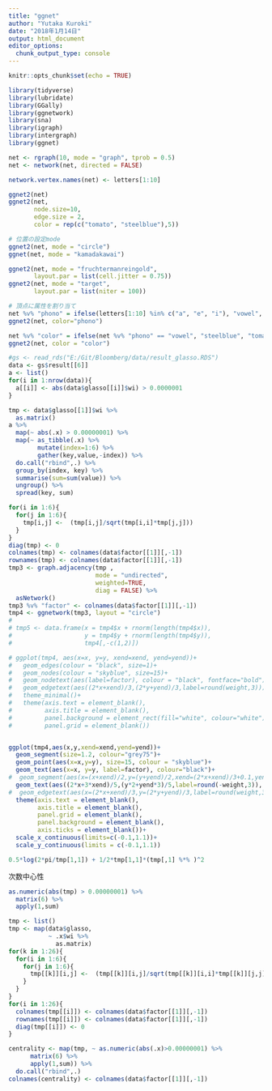 ```yaml
---
title: "ggnet"
author: "Yutaka Kuroki"
date: "2018年1月14日"
output: html_document
editor_options: 
  chunk_output_type: console
---
```


```r
knitr::opts_chunk$set(echo = TRUE)
```

```r
library(tidyverse)
library(lubridate)
library(GGally)
library(ggnetwork)
library(sna)
library(igraph)
library(intergraph)
library(ggnet)
```

```r
net <- rgraph(10, mode = "graph", tprob = 0.5)
net <- network(net, directed = FALSE)

network.vertex.names(net) <- letters[1:10]

ggnet2(net)
ggnet2(net,
       node.size=10,
       edge.size = 2,
       color = rep(c("tomato", "steelblue"),5))

# 位置の設定mode
ggnet2(net, mode = "circle")
ggnet(net, mode = "kamadakawai")

ggnet2(net, mode = "fruchtermanreingold", 
       layout.par = list(cell.jitter = 0.75))
ggnet2(net, mode = "target", 
       layout.par = list(niter = 100))

# 頂点に属性を割り当て
net %v% "phono" = ifelse(letters[1:10] %in% c("a", "e", "i"), "vowel", "consonant")
ggnet2(net, color="phono")

net %v% "color" = ifelse(net %v% "phono" == "vowel", "steelblue", "tomato")
ggnet2(net, color = "color")

```


```r
#gs <- read_rds("E:/Git/Bloomberg/data/result_glasso.RDS")
data <- gs$result[[6]] 
a <- list()
for(i in 1:nrow(data)){
  a[[i]] <- abs(data$glasso[[i]]$wi) > 0.0000001
}

tmp <- data$glasso[[1]]$wi %>% 
  as.matrix()
a %>% 
  map(~ abs(.x) > 0.00000001) %>% 
  map(~ as_tibble(.x) %>% 
        mutate(index=1:6) %>% 
        gather(key,value,-index)) %>% 
  do.call("rbind",.) %>% 
  group_by(index, key) %>% 
  summarise(sum=sum(value)) %>% 
  ungroup() %>% 
  spread(key, sum)

for(i in 1:6){
  for(j in 1:6){
    tmp[i,j] <-  (tmp[i,j]/sqrt(tmp[i,i]*tmp[j,j]))
  }
}
diag(tmp) <- 0
colnames(tmp) <- colnames(data$factor[[1]][,-1])
rownames(tmp) <- colnames(data$factor[[1]][,-1])
tmp3 <- graph.adjacency(tmp ,
                        mode = "undirected",
                        weighted=TRUE,
                        diag = FALSE) %>% 
  asNetwork()
tmp3 %v% "factor" <- colnames(data$factor[[1]][,-1])
tmp4 <- ggnetwork(tmp3, layout = "circle")
# 
# tmp5 <- data.frame(x = tmp4$x + rnorm(length(tmp4$x)), 
#                    y = tmp4$y + rnorm(length(tmp4$y)),
#                    tmp4[,-c(1,2)])

# ggplot(tmp4, aes(x=x, y=y, xend=xend, yend=yend))+
#   geom_edges(colour = "black", size=1)+
#   geom_nodes(colour = "skyblue", size=15)+
#   geom_nodetext(aes(label=factor), colour = "black", fontface="bold")+
#   geom_edgetext(aes((2*x+xend)/3,(2*y+yend)/3,label=round(weight,3)))+
#   theme_minimal()+
#   theme(axis.text = element_blank(),
#         axis.title = element_blank(),
#         panel.background = element_rect(fill="white", colour="white"),
#         panel.grid = element_blank())


ggplot(tmp4,aes(x,y,xend=xend,yend=yend))+
  geom_segment(size=1.2, colour="grey75")+
  geom_point(aes(x=x,y=y), size=15, colour = "skyblue")+
  geom_text(aes(x=x, y=y, label=factor), colour="black")+
#  geom_segment(aes(x=(x+xend)/2,y=(y+yend)/2,xend=(2*x+xend)/3+0.1,yend=(2*y+yend)/3))+
  geom_text(aes((2*x+3*xend)/5,(y*2+yend*3)/5,label=round(-weight,3)), fontface="bold")+
#  geom_edgetext(aes(x=(2*x+xend)/3,y=(2*y+yend)/3,label=round(weight,3)))+
  theme(axis.text = element_blank(),
        axis.title = element_blank(),
        panel.grid = element_blank(),
        panel.background = element_blank(),
        axis.ticks = element_blank())+
  scale_x_continuous(limits=c(-0.1,1.1))+
  scale_y_continuous(limits = c(-0.1,1.1))
```


```r
0.5*log(2*pi/tmp[1,1]) + 1/2*tmp[1,1]*(tmp[,1] %*% )^2
```


次数中心性

```r
as.numeric(abs(tmp) > 0.00000001) %>% 
  matrix(6) %>% 
  apply(1,sum)

tmp <- list()
tmp <- map(data$glasso,
           ~ .x$wi %>% 
             as.matrix)
for(k in 1:26){
  for(i in 1:6){
    for(j in 1:6){
      tmp[[k]][i,j] <-  (tmp[[k]][i,j]/sqrt(tmp[[k]][i,i]*tmp[[k]][j,j]))
    }
  }
}
for(i in 1:26){
  colnames(tmp[[i]]) <- colnames(data$factor[[1]][,-1])
  rownames(tmp[[i]]) <- colnames(data$factor[[1]][,-1])
  diag(tmp[[i]]) <- 0
}

centrality <- map(tmp, ~ as.numeric(abs(.x)>0.00000001) %>% 
      matrix(6) %>% 
      apply(1,sum)) %>% 
  do.call("rbind",.)
colnames(centrality) <- colnames(data$factor[[1]][,-1])
```

